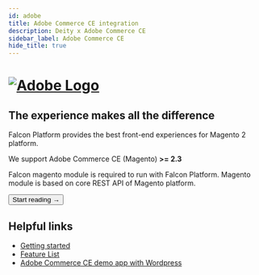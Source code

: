 ```yaml
---
id: adobe
title: Adobe Commerce CE integration
description: Deity x Adobe Commerce CE
sidebar_label: Adobe Commerce CE
hide_title: true
---
```



<h1>
  <a
    href="https://magento.com/"
    rel="noreferrer noopener"
    target="_blank"
    aria-label="visit the Adobe site"
    className="invert"
  >
    <img src="/img/docs/platform/adobe-logo.svg" alt="Adobe Logo" className="height80 pb10" />
  </a>
</h1>

<h2>The experience makes all the difference</h2>

Falcon Platform provides the best front-end experiences for Magento 2 platform.

We support Adobe Commerce CE (Magento) **>= 2.3**

Falcon magento module is required to run with Falcon Platform.
Magento module is based on core REST API of Magento platform.

<Button variant="contained" size="medium" href="/integrations/adobe/getting-started">
  Start reading →
</Button>
<div className="mb60"></div>

## Helpful links

- [Getting started](/docs/integrations/adobe/getting-started)
- [Feature List](/docs/integrations/adobe/features)
- [Adobe Commerce CE demo app with Wordpress](https://v3demo1.deity.io/)
